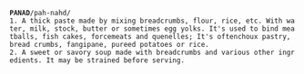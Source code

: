  
 '''PANAD'''/pah-nahd/
 1. A thick paste made by mixing breadcrumbs, flour, rice, etc. With water, milk, stock, butter or sometimes egg yolks. It's used to bind meatballs, fish cakes, forcemeats and quenelles; It's oftenchoux pastry, bread crumbs, fangipane, pureed potatoes or rice.
 2. A sweet or savory soup made with breadcrumbs and various other ingredients. It may be strained before serving.